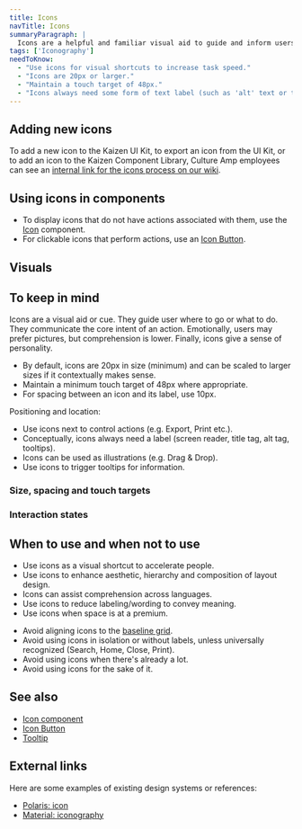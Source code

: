 ```yaml
---
title: Icons
navTitle: Icons
summaryParagraph: |
  Icons are a helpful and familiar visual aid to guide and inform users. Not just for aesthetics, they provide humanity by defining hierarchy for information and shaping a page’s composition, helping to make our product more approachable and usable.
tags: ['Iconography']
needToKnow:
  - "Use icons for visual shortcuts to increase task speed."
  - "Icons are 20px or larger."
  - "Maintain a touch target of 48px."
  - "Icons always need some form of text label (such as 'alt' text or tooltips)."
---
```



## Adding new icons

To add a new icon to the Kaizen UI Kit, to export an icon from the UI Kit, or to add an icon to the Kaizen Component Library, Culture Amp employees can see an [internal link for the icons process on our wiki](https://cultureamp.atlassian.net/wiki/spaces/Prod/pages/154211094/Icon+Process).

## Using icons in components

- To display icons that do not have actions associated with them, use the [Icon](/components/icon) component.
- For clickable icons that perform actions, use an [Icon Button](/components/icon-button).

## Visuals

<IconGrid />

<!--

<IconGrid category="Actions" />

<IconGrid category="Informational" />

<IconGrid category="Directional" />

<IconGrid category="Users" />

<IconGrid category="Views" />

<IconGrid category="Surveys" />

<IconGrid category="Sentiment" />

<IconGrid category="Navigational/Effectiveness" />

<IconGrid category="Navigational/Engagement" />

<IconGrid category="Navigational/Global" />

 -->

## To keep in mind

Icons are a visual aid or cue. They guide user where to go or what to do. They communicate the core intent of an action. Emotionally, users may prefer pictures, but comprehension is lower. Finally, icons give a sense of personality.

- By default, icons are 20px in size (minimum) and can be scaled to larger sizes if it contextually makes sense.
- Maintain a minimum touch target of 48px where appropriate.
- For spacing between an icon and its label, use 10px.

Positioning and location:

- Use icons next to control actions (e.g. Export, Print etc.).
- Conceptually, icons always need a label (screen reader, title tag, alt tag, tooltips).
- Icons can be used as illustrations (e.g. Drag & Drop).
- Use icons to trigger tooltips for information.

### Size, spacing and touch targets

<IconSizeSpaceTouch />

### Interaction states

<InteractionStatesDemo />

## When to use and when not to use

<WhenToUseAndWhenNotToUse>
<WhenToUse>

- Use icons as a visual shortcut to accelerate people.
- Use icons to enhance aesthetic, hierarchy and composition of layout design.
- Icons can assist comprehension across languages.
- Use icons to reduce labeling/wording to convey meaning.
- Use icons when space is at a premium.

</WhenToUse>
<WhenNotToUse>

- Avoid aligning icons to the [baseline grid](../vertical-rhythm-and-baseline-grid).
- Avoid using icons in isolation or without labels, unless universally recognized (Search, Home, Close, Print).
- Avoid using icons when there's already a lot.
- Avoid using icons for the sake of it.

</WhenNotToUse>
</WhenToUseAndWhenNotToUse>

## See also

- [Icon component](/components/icon)
- [Icon Button](/components/icon-button)
- [Tooltip](/components/tooltip)

## External links

Here are some examples of existing design systems or references:

- [Polaris: icon](https://polaris.shopify.com/components/images-and-icons/icon#navigation)
- [Material: iconography](https://material.io/design/iconography/product-icons.html)


